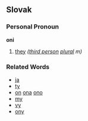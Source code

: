 ==Slovak==
===Personal Pronoun===
'''oni'''
# [[they]] ''([[third person]] [[plural]] m)''
===Related Words===
*[[ja]]
*[[ty]]
*[[on]] [[ona]] [[ono]]
*[[my]]
*[[vy]]
*[[ony]]